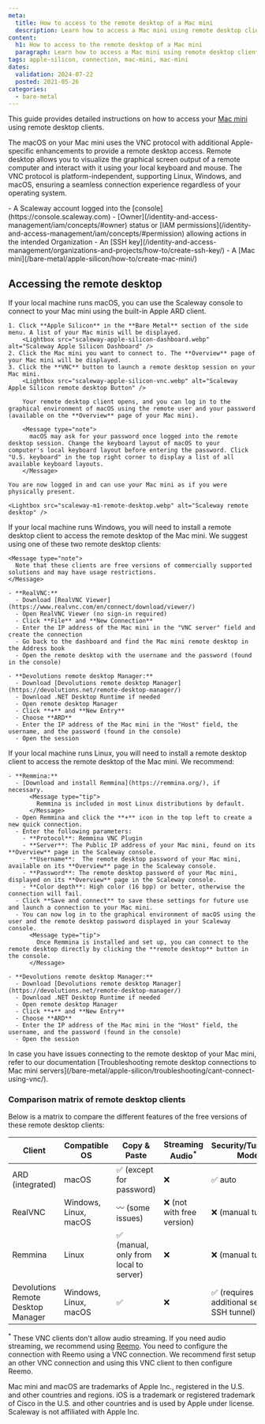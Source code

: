 ```yaml
---
meta:
  title: How to access to the remote desktop of a Mac mini
  description: Learn how to access a Mac mini using remote desktop clients on macOS, Windows, and Linux.
content:
  h1: How to access to the remote desktop of a Mac mini
  paragraph: Learn how to access a Mac mini using remote desktop clients on macOS, Windows, and Linux.
tags: apple-silicon, connection, mac-mini, mac-mini
dates:
  validation: 2024-07-22
  posted: 2021-05-26
categories:
  - bare-metal
---
```


This guide provides detailed instructions on how to access your [Mac mini](/bare-metal/apple-silicon/concepts/#mac-mini) using remote desktop clients.

The macOS on your Mac mini uses the VNC protocol with additional Apple-specific enhancements to provide a remote desktop access.
Remote desktop allows you to visualize the graphical screen output of a remote computer and interact with it using your local keyboard and mouse.
The VNC protocol is platform-independent, supporting Linux, Windows, and macOS, ensuring a seamless connection experience regardless of your operating system.

<Macro id="requirements" />
- A Scaleway account logged into the [console](https://console.scaleway.com)
- [Owner](/identity-and-access-management/iam/concepts/#owner) status or [IAM permissions](/identity-and-access-management/iam/concepts/#permission) allowing actions in the intended Organization
- An [SSH key](/identity-and-access-management/organizations-and-projects/how-to/create-ssh-key/)
- A [Mac mini](/bare-metal/apple-silicon/how-to/create-mac-mini/)

## Accessing the remote desktop
<Tabs id="os">
  <TabsTab label="macOS">
    If your local machine runs macOS, you can use the Scaleway console to connect to your Mac mini using the built-in Apple ARD client.

    1. Click **Apple Silicon** in the **Bare Metal** section of the side menu. A list of your Mac minis will be displayed.
        <Lightbox src="scaleway-apple-silicon-dashboard.webp" alt="Scaleway Apple Silicon Dashboard" />
    2. Click the Mac mini you want to connect to. The **Overview** page of your Mac mini will be displayed.
    3. Click the **VNC** button to launch a remote desktop session on your Mac mini.
        <Lightbox src="scaleway-apple-silicon-vnc.webp" alt="Scaleway Apple Silicon remote desktop Button" />

        Your remote desktop client opens, and you can log in to the graphical environment of macOS using the remote user and your password (available on the **Overview** page of your Mac mini).

        <Message type="note">
          macOS may ask for your password once logged into the remote desktop session. Change the keyboard layout of macOS to your computer's local keyboard layout before entering the password. Click "U.S. keyboard" in the top right corner to display a list of all available keyboard layouts.
        </Message>

    You are now logged in and can use your Mac mini as if you were physically present.

    <Lightbox src="scaleway-m1-remote-desktop.webp" alt="Scaleway remote desktop" />

  </TabsTab>
  <TabsTab label="Windows">
    If your local machine runs Windows, you will need to install a remote desktop client to access the remote desktop of the Mac mini. We suggest using one of these two remote desktop clients:

    <Message type="note">
      Note that these clients are free versions of commercially supported solutions and may have usage restrictions.
    </Message>

    - **RealVNC:**
      - Download [RealVNC Viewer](https://www.realvnc.com/en/connect/download/viewer/)
      - Open RealVNC Viewer (no sign-in required)
      - Click **File** and **New Connection**
      - Enter the IP address of the Mac mini in the "VNC server" field and create the connection
      - Go back to the dashboard and find the Mac mini remote desktop in the Address book
      - Open the remote desktop with the username and the password (found in the console)

    - **Devolutions remote desktop Manager:**
      - Download [Devolutions remote desktop Manager](https://devolutions.net/remote-desktop-manager/)
      - Download .NET Desktop Runtime if needed
      - Open remote desktop Manager
      - Click **+** and **New Entry**
      - Choose **ARD**
      - Enter the IP address of the Mac mini in the "Host" field, the username, and the password (found in the console)
      - Open the session
  </TabsTab>
  <TabsTab label="Linux">
    If your local machine runs Linux, you will need to install a remote desktop client to access the remote desktop of the Mac mini. We recommend:

    - **Remmina:**
      - [Download and install Remmina](https://remmina.org/), if necessary.
          <Message type="tip">
            Remmina is included in most Linux distributions by default.
          </Message>
      - Open Remmina and click the **+** icon in the top left to create a new quick connection.
      - Enter the following parameters:
        - **Protocol**: Remmina VNC Plugin
        - **Server**: The Public IP address of your Mac mini, found on its **Overview** page in the Scaleway console.
        - **Username**:  The remote desktop password of your Mac mini, available on its **Overview** page in the Scaleway console.
        - **Password**: The remote desktop password of your Mac mini, displayed on its **Overview** page in the Scaleway console.
        - **Color depth**: High color (16 bpp) or better, otherwise the connection will fail.
      - Click **Save and connect** to save these settings for future use and launch a connection to your Mac mini.
      - You can now log in to the graphical environment of macOS using the user and the remote desktop password displayed in your Scaleway console.
          <Message type="tip">
            Once Remmina is installed and set up, you can connect to the remote desktop directly by clicking the **remote desktop** button in the console.
          </Message>

    - **Devolutions remote desktop Manager:**
      - Download [Devolutions remote desktop Manager](https://devolutions.net/remote-desktop-manager/)
      - Download .NET Desktop Runtime if needed
      - Open remote desktop Manager
      - Click **+** and **New Entry**
      - Choose **ARD**
      - Enter the IP address of the Mac mini in the "Host" field, the username, and the password (found in the console)
      - Open the session
  </TabsTab>
</Tabs>

<Message type="tip">
  In case you have issues connecting to the remote desktop of your Mac mini, refer to our documentation [Troubleshooting remote desktop connections to Mac mini servers](/bare-metal/apple-silicon/troubleshooting/cant-connect-using-vnc/).
</Message>

### Comparison matrix of remote desktop clients

Below is a matrix to compare the different features of the free versions of these remote desktop clients:

| Client                          | Compatible OS | Copy & Paste                               | Streaming Audio<sup>*</sup>          | Security/Tunneling Mode                          | High Quality Compatibility | Display Responsiveness |
|---------------------------------|---------------|--------------------------------------------|--------------------------|--------------------------------------------------|----------------------------|------------------------|
| ARD (integrated)                | macOS         | ✅ (except for password)                   | ❌                       | ✅ auto                                           | ⭐⭐⭐                       | ⭐⭐⭐                   |
| RealVNC                         | Windows, Linux, macOS           | 〰️ (some issues)                          | ❌ (not with free version) | ❌ (manual tunnel) | ❌                         | ⭐ (not recommended)   |
| Remmina                         | Linux         | ✅ (manual, only from local to server)     | ❌                       | ❌ (manual tunnel)                               | ❌                         | ⭐⭐                    |
| Devolutions Remote Desktop Manager | Windows, Linux, macOS       | ✅                                        | ❌                       | ✅ (requires additional setup - SSH tunnel)      | ❌                         | ⭐⭐                    |

<sup>*</sup> These VNC clients don't allow audio streaming. If you need audio streaming, we recommend using [Reemo](/tutorials/access-mac-mini-with-reemo/). You need to configure the connection with Reemo using a VNC connection. We recommend first setup an other VNC connection and using this VNC client to then configure Reemo.

<Message type="note">
  Mac mini and macOS are trademarks of Apple Inc., registered in the U.S. and other countries and regions. iOS is a trademark or registered trademark of Cisco in the U.S. and other countries and is used by Apple under license. Scaleway is not affiliated with Apple Inc.
</Message>